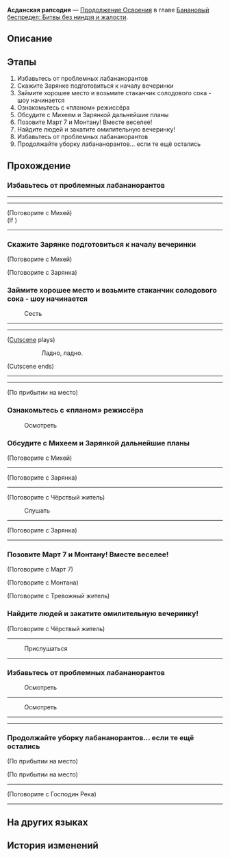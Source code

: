 {{Дополнить|Диалоги.}}
{{Миссия Инфобокс
|id              = 1034209
|Название        = 
|Изображение     = Миссия Освоения Асданская рапсодия.png
|Тип             = Продолжение Освоения
|События         = 
|Глава           = Банановый беспредел: Битвы без ниндзя и жалости
|Условия         = Завершена [[Продолжение Освоения]] ''[[Идущие за хвостом обезьяны]]''
|Персонажи       = Бутхилл; Господин Река; Зарянка; Март 7; Михей; Монелла; Первопроходец; Тревожный житель; Чёрствый житель
|СтартЛокация    = [[Пенакония]] — [[Риф потока сновидений]]
|Локации         = Риф потока сновидений
|Предыдущая      = Идущие за хвостом обезьяны
|Следующая       = Битвы без ниндзя и жалости
|Награды         = Опыт Освоения*300; Звёздный нефрит*40; Очищенный эфир*4; Утраченный кристалл*3; Кредиты*30 000
}}
'''Асданская рапсодия''' — [[Продолжение Освоения]] в главе [[Банановый беспредел: Битвы без ниндзя и жалости]].

==Описание==
{{Описание|Риф потока сновидений по-прежнему разъедает меметический вирус. Сюда с новым планом приезжает господин Река. Следуя замыслу господина Реки, Бутхилл собирает жителей и устраивает вечеринку. Хедлайнером становится Зарянка, и под действием силы Гармонии, которая снисходит на участников вечеринки через звучание электронной танцевальной музыки, влияние Баюнановой обезьянки рассеивается.}}

==Этапы==
# Избавьтесь от проблемных лабананорантов
# Скажите Зарянке подготовиться к началу вечеринки
# Займите хорошее место и возьмите стаканчик солодового сока - шоу начинается
# Ознакомьтесь с «планом» режиссёра
# Обсудите с Михеем и Зарянкой дальнейшие планы
# Позовите Март 7 и Монтану! Вместе веселее!
# Найдите людей и закатите омилительную вечеринку!
# Избавьтесь от проблемных лабананорантов
# Продолжайте уборку лабананорантов... если те ещё остались

==Прохождение==
{{Дополнить}}

===Избавьтесь от проблемных лабананорантов===
{{Описание миссии|локация=Риф потока сновидений|Пушистики разбрасывают повсюду кожуру от бананов, а в этом проклятом месте нет ни одного дворника... Так что вы не против немного тут подмести.<br />Метла у вас уже есть - правда, пулями стреляет.}}
{{Диалог Начало}}
----
:{{tx}}
----
:{{tx}}

;(Поговорите с Михей)
;(If {{cx}}<!--SubMission Finish: 103420901-->)
----
<!--Unknown TalkSentence: 103438951-->
{{Диалог Конец}}

===Скажите Зарянке подготовиться к началу вечеринки===
{{Описание миссии|локация=Риф потока сновидений|Охота - огонь. Вкусный солодовый сок, забавные обезьянки - что за омилительная вечеринка! Но как-то всё хаотично, многое не сходится, а в последнем фильме говорилось... Вот же, как там реплика звучала...<br />«Если всё растолковывать, то мир потеряет толику своей загадочности».}}
{{Диалог Начало}}

;(Поговорите с Михей)
:{{tx}}

;(Поговорите с Зарянка)
:{{tx}}

<!--Unknown TalkSentence: 103440751-->
{{Диалог Конец}}

===Займите хорошее место и возьмите стаканчик солодового сока - шоу начинается===
{{Диалог Начало}}

:{{Диалог|Изучение}} Сесть
:{{tx}}
----
----
;([[#Gallery|Cutscene]] plays)
::Ладно, ладно.
;(Cutscene ends)
----
----
:{{tx}}
;(По прибытии на место)
{{Диалог Конец}}

===Ознакомьтесь с «планом» режиссёра===
{{Описание миссии|локация=Риф потока сновидений|Пусть режиссёр и не жалует обезьян, но ходить вокруг да около обожает - прямо как эти умилыши. Что ж, никто и не обещал, что все ваши товарищи будут разговаривать по-нормальному. Как только вы почините свой маяк синестезии, придётся поучить их всех сразу говорить по делу.<br />Посмотрим на его подарок. Не понравится - можно поставить его фильму одну звезду.}}
{{Диалог Начало}}

:{{Диалог|Изучение}} Осмотреть
:{{tx}}
{{Диалог Конец}}

===Обсудите с Михеем и Зарянкой дальнейшие планы===
{{Описание миссии|локация=Риф потока сновидений|Пусть режиссёр и не жалует обезьян, но ходить вокруг да около обожает - прямо как эти умилыши. Что ж, никто и не обещал, что все ваши товарищи будут разговаривать по-нормальному. Как только вы почините свой маяк синестезии, придётся поучить их всех сразу говорить по делу.<br />Ладно, сценарий-то у них неплохой, надо помочь им подыскать актёров.}}
{{Диалог Начало}}

;(Поговорите с Михей)
:{{tx}}
----
:{{tx}}

;(Поговорите с Зарянка)
:{{tx}}
----
:{{tx}}


;(Поговорите с Чёрствый житель)
:{{tx}}

:{{Диалог|Изучение}} Слушать
----
<!--Unknown TalkSentence: 103440251-->
<!--Unknown TalkSentence: 103440252-->
<!--Unknown TalkSentence: 103440253-->

;(Поговорите с Зарянка)
----
<!--Unknown TalkSentence: 103439758-->
{{Диалог Конец}}

===Позовите Март 7 и Монтану! Вместе веселее!===
{{Диалог Начало}}

;(Поговорите с Март 7)
:{{tx}}

;(Поговорите с Монтана)
:{{tx}}

<!--Unknown TalkSentence: 103440451-->

;(Поговорите с Тревожный житель)
:{{tx}}
{{Диалог Конец}}

===Найдите людей и закатите омилительную вечеринку!===
{{Диалог Начало}}

;(Поговорите с Чёрствый житель)
----
<!--Unknown TalkSentence: 103440151-->
<!--Unknown TalkSentence: 103440152-->
<!--Unknown TalkSentence: 103440153-->
<!--Unknown TalkSentence: 103440154-->

:{{Диалог|Изучение}} Прислушаться
----
<!--Unknown TalkSentence: 103439951-->
<!--Unknown TalkSentence: 103439952-->
<!--Unknown TalkSentence: 103439953-->
{{Диалог Конец}}

===Избавьтесь от проблемных лабананорантов===
{{Описание миссии|локация=Риф потока сновидений|Пушистики разбрасывают повсюду кожуру от бананов, а в этом проклятом месте нет ни одного дворника... Так что вы не против немного тут подмести.<br />Метла у вас уже есть - правда, пулями стреляет.}}
{{Диалог Начало}}


:{{Диалог|Изучение}} Осмотреть
----
<!--Unknown TalkSentence: 103440953-->
<!--Unknown TalkSentence: 103440954-->

:{{Диалог|Изучение}} Осмотреть
----
<!--Unknown TalkSentence: 103440955-->
<!--Unknown TalkSentence: 103440956-->
----
:{{tx}}
{{Диалог Конец}}

===Продолжайте уборку лабананорантов... если те ещё остались===
{{Диалог Начало}}
;(По прибытии на место)

;(По прибытии на место)
:{{tx}}
----
:{{tx}}

;(Поговорите с Господин Река)
----
<!--Unknown TalkSentence: 103439451-->
{{Диалог Конец}}

==На других языках==
{{На других языках
|en   = Asdanian Rhapsody
|zhs  = 阿斯德纳狂想曲
|zht  = 阿斯德納狂想曲
|ja   = アスデナ・ラプソディ
|ko   = 아스다나 랩소디
|es   = Asdanian Rhapsody
|fr   = Asdanian Rhapsody
|ru   = Асданская рапсодия
|th   = Asdana แรปโซดี
|vi   = Giai Điệu Asdana
|de   = Asdanian Rhapsody
|id   = Rapsodi Asdana
|pt   = Rapsódia Asdaniana
}}

==История изменений==
{{История изменений|2.7}}
